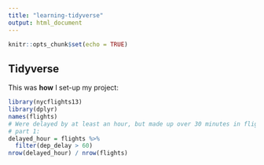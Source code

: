 ```yaml
---
title: "learning-tidyverse"
output: html_document
---
```


```r
knitr::opts_chunk$set(echo = TRUE)
```

## Tidyverse

This was **how** I set-up my project:

```r
library(nycflights13)
library(dplyr)
names(flights)
# Were delayed by at least an hour, but made up over 30 minutes in flight
# part 1:
delayed_hour = flights %>% 
  filter(dep_delay > 60)
nrow(delayed_hour) / nrow(flights)
```


